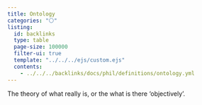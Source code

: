 ```yaml
---
title: Ontology
categories: "⚪"
listing:
  id: backlinks
  type: table
  page-size: 100000
  filter-ui: true
  template: "../../../ejs/custom.ejs"
  contents:
    - ../../../backlinks/docs/phil/definitions/ontology.yml
---
```


The theory of what really is, or the what is there 'objectively'.
